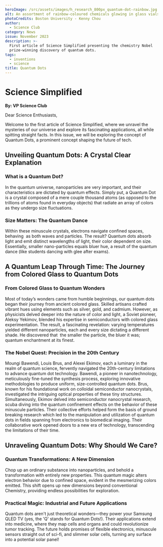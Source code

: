 ```yaml
---
heroImage: /src/assets/images/h_research_800px_quantum-dot-rainbow.jpg
alt: An assortment of rainbow-coloured chemicals glowing in glass vials.
photoCredits: Boston University - Kenny Chou
author:
  - Science Club
category: News
issue: November 2023
description: >-
  First article of Science Simplified presenting the chemistry Nobel
  prize-winning discovery of quantum dots.
tags:
  - inventions
  - science
title: Quantum Dots
---
```


# Science Simplified

**By: VP Science Club**

Dear Science Enthusiasts,

Welcome to the first article of Science Simplified, where we unravel the mysteries of our universe and explore its fascinating applications, all while spitting straight facts. In this issue, we will be exploring the concept of Quantum Dots, a prominent concept shaping the future of tech.

## Unveiling Quantum Dots: A Crystal Clear Explanation

### What is a Quantum Dot?

In the quantum universe, nanoparticles are very important, and their characteristics are dictated by quantum effects. Simply put, a Quantum Dot is a crystal composed of a mere couple thousand atoms (as opposed to the trillions of atoms found in everyday objects) that radiate an array of colors as they undergo size fluctuations.

### Size Matters: The Quantum Dance

Within these minuscule crystals, electrons navigate confined spaces, behaving  as both waves and particles. The result? Quantum dots absorb light and emit distinct wavelengths of light, their color dependent on size. Essentially, smaller nano-particles equals bluer hue, a result of the quantum dance (like students dancing with glee after exams).

## A Quantum Leap Through Time: The Journey from Colored Glass to Quantum Dots

### From Colored Glass to Quantum Wonders

Most of today’s wonders came from humble beginnings, our quantum dots began their journey from ancient colored glass. Skilled artisans crafted vibrant hues using elements such as silver, gold, and cadmium. However, as physicists delved deeper into the nature of color and light, a Soviet pioneer, Aleksy Yekimov, blended his expertise in semiconductors with colored glass experimentation. The result, a fascinating revelation: varying temperatures yielded different nanoparticles, each and every size dictating a different shade. He discovered that  the smaller the particle, the bluer it was; quantum enchantment at its finest.

### The Nobel Quest: Precision in the 20th Century

Moungi Bawendi, Louis Brus, and Alexei Ekimov, each a luminary in the realm of quantum science, fervently navigated the 20th-century limitations to advance quantum dot technology. Bawendi, a pioneer in nanotechnology, meticulously fine-tuned the synthesis process, exploring innovative methodologies to produce uniform, size-controlled quantum dots. Brus, known for his foundational work on colloidal semiconductor nanocrystals, investigated the intriguing optical properties of these tiny structures. Simultaneously, Ekimov delved into semiconductor nanocrystal research, scuba diving into the quantum confinement effects on the behavior of these minuscule particles. Their collective efforts helped form the basis of ground breaking research which led to the manipulation and utilization of quantum dots in fields spanning from electronics to biomedical imaging. Their collaborative work opened doors to a new era of technology, transcending the limitations of their time.

## Unraveling Quantum Dots: Why Should We Care?

### Quantum Transformations: A New Dimension

Chop up an ordinary substance into nanoparticles, and behold a transformation with entirely new properties. This quantum magic alters electron behavior due to confined space, evident in the mesmerizing colors emitted. This shift opens up new dimensions beyond conventional Chemistry, providing endless possibilities for exploration.

### Practical Magic: Industrial and Future Applications

Quantum dots aren't just theoretical wonders—they power your Samsung QLED TV (yes, the 'Q' stands for Quantum Dots!). Their applications extend into medicine, where they map cells and organs and could revolutionize tumor tracking. The future holds promises of flexible electronics, minuscule sensors straight out of sci-fi, and slimmer solar cells, turning any surface into a potential solar panel!
